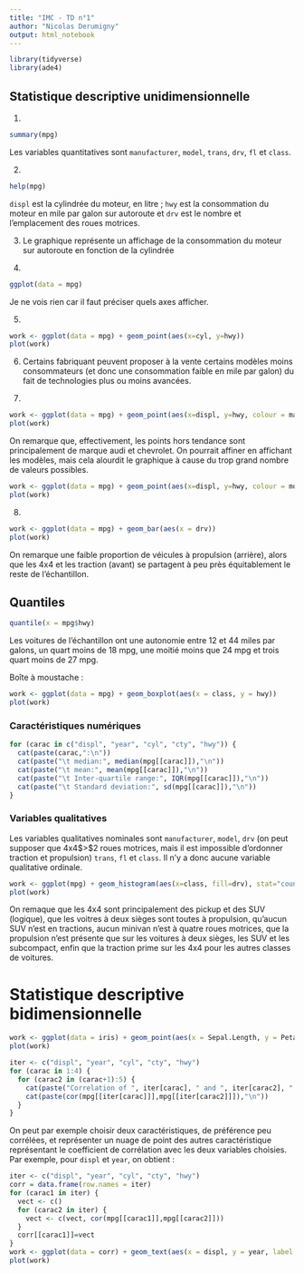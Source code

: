 ---
title: "IMC - TD n°1"
author: "Nicolas Derumigny"
output: html_notebook
---

```{r setup, include=FALSE}
library(tidyverse)
library(ade4)
```

## Statistique descriptive unidimensionnelle
1)
```{r}
summary(mpg)
```

 Les variables quantitatives sont `manufacturer`, `model`, `trans`, `drv`, `fl` et `class`.
 
 2) 
```{r}
help(mpg)
```
`displ` est la cylindrée du moteur, en litre ; `hwy` est la consommation du moteur en mile par galon sur autoroute et `drv` est le nombre et l'emplacement des roues motrices.

3) Le graphique représente un affichage de la consommation du moteur sur autoroute en fonction de la cylindrée

4) 
```{r}
ggplot(data = mpg)
```
Je ne vois rien car il faut préciser quels axes afficher.

5)
```{r}
work <- ggplot(data = mpg) + geom_point(aes(x=cyl, y=hwy))
plot(work)
```

6) Certains fabriquant peuvent proposer à la vente certains modèles moins consommateurs (et donc une consommation faible en mile par galon) du fait de technologies plus ou moins avancées.

7)
```{r}
work <- ggplot(data = mpg) + geom_point(aes(x=displ, y=hwy, colour = manufacturer))
plot(work)
```
On remarque que, effectivement, les points hors tendance sont principalement de marque audi et chevrolet. On pourrait affiner en affichant les modèles, mais cela alourdit le graphique à cause du trop grand nombre de valeurs possibles.

```{r}
work <- ggplot(data = mpg) + geom_point(aes(x=displ, y=hwy, colour = model))
plot(work)
```

8) 
```{r}
work <- ggplot(data = mpg) + geom_bar(aes(x = drv))
plot(work)
```

On remarque une faible proportion de véicules à propulsion (arrière), alors que les 4x4 et les traction (avant) se partagent à peu près équitablement le reste de l'échantillon.

## Quantiles

```{r}
quantile(x = mpg$hwy)
```

Les voitures de l'échantillon ont une autonomie entre 12 et 44 miles par galons, un quart moins de 18 mpg, une moitié moins que 24 mpg et trois quart moins de 27 mpg.

Boîte à moustache :
```{r}
work <- ggplot(data = mpg) + geom_boxplot(aes(x = class, y = hwy))
plot(work)
```

### Caractéristiques numériques
```{r}
for (carac in c("displ", "year", "cyl", "cty", "hwy")) {
  cat(paste(carac,":\n"))
  cat(paste("\t median:", median(mpg[[carac]]),"\n"))
  cat(paste("\t mean:", mean(mpg[[carac]]),"\n"))
  cat(paste("\t Inter-quartile range:", IQR(mpg[[carac]]),"\n"))
  cat(paste("\t Standard deviation:", sd(mpg[[carac]]),"\n"))
}
```

### Variables qualitatives
Les variables qualitatives nominales sont `manufacturer`, `model`, `drv` (on peut supposer que 4x4$>$2 roues motrices, mais il est impossible d'ordonner traction et propulsion) `trans`, `fl` et `class`. Il n'y a donc aucune variable qualitative ordinale.

```{r}
work <- ggplot(mpg) + geom_histogram(aes(x=class, fill=drv), stat="count")
plot(work)
```

On remaque que les 4x4 sont principalement des pickup et des SUV (logique), que les voitres à deux sièges sont toutes à propulsion, qu'aucun SUV n'est en tractions, aucun minivan n'est à quatre roues motrices, que la propulsion n'est présente que sur les voitures à deux sièges, les SUV et les subcompact, enfin que la traction prime sur les 4x4 pour les autres classes de voitures.

#  Statistique descriptive bidimensionnelle
```{r}
work <- ggplot(data = iris) + geom_point(aes(x = Sepal.Length, y = Petal.Length)) +  geom_smooth(aes(x = Sepal.Length, y = Petal.Length))
plot(work)
```

```{r}
iter <- c("displ", "year", "cyl", "cty", "hwy")
for (carac in 1:4) {
  for (carac2 in (carac+1):5) {
    cat(paste("Correlation of ", iter[carac], " and ", iter[carac2], ": ", sep=""))
    cat(paste(cor(mpg[[iter[carac]]],mpg[[iter[carac2]]]),"\n"))
  }
}
```

On peut par exemple choisir deux caractéristiques, de préférence peu corrélées, et représenter un nuage de point des autres caractéristique représentant le coefficient de corrélation avec les deux variables choisies.
Par exemple, pour `displ` et `year`, on obtient :
```{r}
iter <- c("displ", "year", "cyl", "cty", "hwy")
corr = data.frame(row.names = iter)
for (carac1 in iter) {
  vect <- c()
  for (carac2 in iter) {
    vect <- c(vect, cor(mpg[[carac1]],mpg[[carac2]]))
  }
  corr[[carac1]]=vect
}
work <- ggplot(data = corr) + geom_text(aes(x = displ, y = year, label = iter))
plot(work)
```


